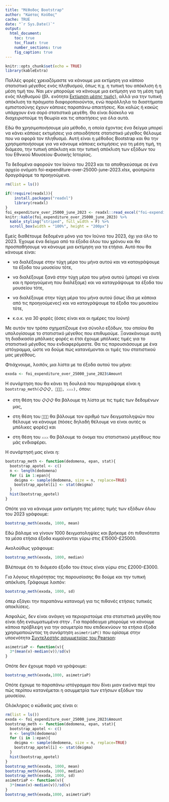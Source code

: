 ```yaml
---
title: "Μέθοδος Bootstrap"
author: "Κώστας Κούδας"
cache: TRUE
date: "`r Sys.Date()`"
output:
  html_document:
    toc: true
    toc_float: true
    number_sections: true
    fig_caption: true
---
```


```r
knitr::opts_chunk$set(echo = TRUE)
library(kableExtra)
```


Πολλές φορές χρειαζόμαστε να κάνουμε μια εκτίμηση για κάποιο στατιστικό μέγεθος ενός πληθυσμού, όπως π.χ. η τυπική του απόκλιση ή η μέση τιμή του. Ναι μεν μπορούμε να κάνουμε μια εκτίμηση για τη μέση τιμή ενός πληθυσμού (βλ. ενότητα [Εκτίμηση μέσης τιμής](ektimMean.html)), αλλά για την τυπική απόκλιση τα πράγματα διαφοροποιούνται, ενώ παράλληλα τα διαστήματα εμπιστοσύνης έχουν κάποιες παραπάνω απαιτήσεις. Και καλώς ή κακώς υπάρχουν ένα σορό στατιστικά μεγέθη. Θα είναι δύσκολο να διαχειριστούμε τη θεωρία και τις απαιτήσεις για όλα αυτά.

Εδώ θα χρησιμοποιήσουμε μία μέθοδο, η οποία έχοντας ένα δείγμα μπορεί να κάνει κάποιες εκτιμήσεις για οποιοδήποτε στατιστικό μέγεθος θέλουμε που να αφορά τον πληθυσμό. Αυτή είναι η μέθοδος Bootstrap και θα την χρησιμοποιήσουμε για να κάνουμε κάποιες εκτιμήσεις για τη μέση τιμή, τη διάμεσο, την τυπική απόκλιση και την τυπική απόκλιση των εξόδων του του Εθνικού Μουσείου Φυσικής Ιστορίας.

Τα δεδομένα αφορούν τον Ιούνιο του 2023 και τα αποθηκεύσαμε σε ένα αρχείο ονόματι foi-expenditure-over-25000-june-2023.xlsx, φούπρώτα δραγράψαμε τα προηγούμενα.


```r
rm(list = ls())
```

```r
if(!require(readxl)){
    install.packages("readxl")
    library(readxl)
}
foi_expenditure_over_25000_june_2023 <- readxl::read_excel("foi-expenditure-over-25000-june-2023.xlsx")
knitr::kable(foi_expenditure_over_25000_june_2023) %>%
  kable_styling("striped", full_width = F) %>%
  scroll_box(width = "100%", height = "200px")
```

Εμείς διαθέτουμε δεδομένα μόνο για τον Ιούνιο του 2023, όχι για όλο το 2023. Έχουμε ένα δείγμα από τα έξοδα όλου του χρόνου και θα προσπαθήσουμε να κάνουμε μια εκτίμηση για τα ετήσια. Αυτό που θα κάνουμε είναι:

-   να διαλέξουμε στην τύχη μέρα του μήνα αυτού και να καταγράψουμε τα έξοδα του μουσείου τότε,

-   να διαλέξουμε ξανά στην τύχη μέρα του μήνα αυτού (μπορεί να είναι και η προηγούμενη που διαλέξαμε) και να καταγράψουμε τα έξοδα του μουσείου τότε,

-   να διαλέξουμε στην τύχη μέρα του μήνα αυτού (ίσως ίδια με κάποια από τις προηγούμενες) και να καταγράψουμε τα έξοδα του μουσείου τότε,

-   κ.ο.κ. για 30 φορές (όσες είναι και οι ημέρες του Ιούνη)

Με αυτόν τον τρόπο σχηματίζουμε ένα σύνολο εξόδων, του οποίου θα υπολογίσουμε το στατιστικό μέγεθος που επιθυμούμε. Ξανακάνουμε αυτή τη διαδικασία μπόλικες φορές κι έτσι έχουμε μπόλικες τιμές για το στατιστικό μέγεθος που ενδιαφερόμαστε. Θα τις παρουσιάσουμε με ένα ιστόγραμμα, ώστε να δούμε πώς κατανέμονται οι τιμές του στατιστικού μας μεγέθους.

Φτιάχνουμε, λοιπόν, μια λίστα με τα έξοδα αυτού του μήνα:

```r
exoda <- foi_expenditure_over_25000_june_2023$Amount
```

Η συνάρτηση που θα κάνει τη δουλειά που περιγράψαμε είναι η `bootstrap_meth(📋📋📋, 🐜🐜🐜, ⚔️⚔️⚔️),` όπου:

-   στη θέση του `📋📋📋` θα βάλουμε τη λίστα με τις τιμές των δεδομένων μας,

-   στη θέση του `🐜🐜🐜` θα βάλουμε τον αριθμό των δειγματοληψιών που θέλουμε να κάνουμε (πόσες δηλαδή θέλουμε να είναι αυτές οι μπόλικες φορές) και

-   στη θέση του `⚔️⚔️⚔️` θα βάλουμε το όνομα του στατιστικού μεγέθους που μάς ενδιαφέρει.

Η συνάρτησή μας είναι η:

```r
bootstrap_meth <- function(dedomena, epan, stat){
  bootstrap_apotel <- c()
  n <- length(dedomena)
  for (i in 1:epan){
    deigma <- sample(dedomena, size = n, replace=TRUE)
    bootstrap_apotel[i] <- stat(deigma)
  }
  hist(bootstrap_apotel)
}
```

Οπότε για να κάνουμε μιαν εκτίμηση της μέσης τιμής των εξόδων όλου του 2023 γράφουμε:

```r
bootstrap_meth(exoda, 1000, mean)
```

Εδώ βάλαμε να γίνουν 1000 δειγματοληψίες και βρήκαμε ότι πιθανότατα τα μέσα ετήσια έξοδα κυμαίνονται γύρω στις £15000-£25000.

Ακολούθως γράφουμε:

```r
bootstrap_meth(exoda, 1000, median)
```

Βλέπουμε ότι το διάμεσο έξοδο του έτους είναι γύρω στις £2000-£3000.

Για λόγους πληρότητας της παρουσίασης θα δούμε και την τυπική απόκλιση. Γράφουμε λοιπόν:

```r
bootstrap_meth(exoda, 1000, sd)
```

όπερ εξάγει την παραπάνω κατανομή για τις πιθανές ετήσιες τυπικές αποκλίσεις.

Ασφαλώς, δεν είναι ανάγκη να περιοριστούμε στα στατιστικά μεγέθη που είναι ήδη ενσωματωμένα στην . Για παράδειγμα μπορούμε να κάνουμε κάποια πρόβλεψη για την ασυμετρία που επιδεικνύουν τα ετήσια έξοδα χρησιμοποιώντας τη συνάρτηση `asimetriaP()` που ορίσαμε στην υποενότητα [Συντελεστής ασυμμετρίας του Pearson](asymmetria.html#1_Συντελεστής_ασυμμετρίας_του_Pearson):

```r
asimetriaP <- function(v){
  3*(mean(v)-median(v))/sd(v)
}
```

Οπότε δεν έχουμε παρά να γράψουμε:

```r
bootstrap_meth(exoda,1000, asimetriaP)
```

Οπότε έχουμε το παραπάνω ιστόγραμμα που δίνει μιαν εικόνα περί του πώς περίπου κατανέμεται η ασυμμετρία των ετήσιων εξόδων του μουσείου.

Ολόκληρος ο κώδικάς μας είναι ο:

```r
rm(list = ls())
exoda <- foi_expenditure_over_25000_june_2023$Amount
bootstrap_meth <- function(dedomena, epan, stat){
  bootstrap_apotel <- c()
  n <- length(dedomena)
  for (i in 1:epan){
    deigma <- sample(dedomena, size = n, replace=TRUE)
    bootstrap_apotel[i] <- stat(deigma)
  }
  hist(bootstrap_apotel)
}
bootstrap_meth(exoda, 1000, mean)
bootstrap_meth(exoda, 1000, median)
bootstrap_meth(exoda, 1000, sd)
asimetriaP <- function(v){
  3*(mean(v)-median(v))/sd(v)
}
bootstrap_meth(exoda,1000, asimetriaP)
```



